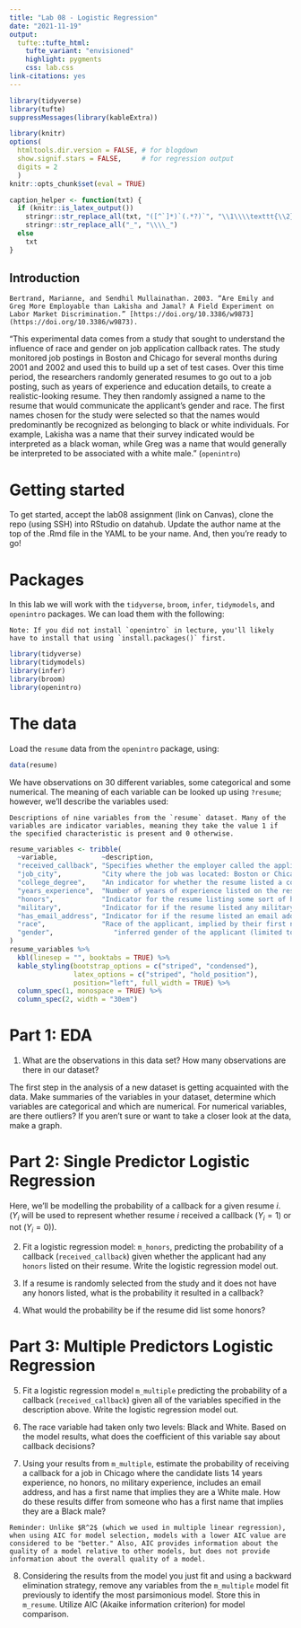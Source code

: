 ```yaml
---
title: "Lab 08 - Logistic Regression"
date: "2021-11-19"
output: 
  tufte::tufte_html:
    tufte_variant: "envisioned"
    highlight: pygments
    css: lab.css
link-citations: yes
---
```


```r
library(tidyverse)
library(tufte)
suppressMessages(library(kableExtra))

library(knitr)
options(
  htmltools.dir.version = FALSE, # for blogdown
  show.signif.stars = FALSE,     # for regression output
  digits = 2
  )
knitr::opts_chunk$set(eval = TRUE)

caption_helper <- function(txt) {
  if (knitr::is_latex_output())
    stringr::str_replace_all(txt, "([^`]*)`(.*?)`", "\\1\\\\texttt{\\2}") %>%
    stringr::str_replace_all("_", "\\\\_")
  else
    txt
}
```

## Introduction

```marginfigure
Bertrand, Marianne, and Sendhil Mullainathan. 2003. “Are Emily and Greg More Employable than Lakisha and Jamal? A Field Experiment on Labor Market Discrimination.” [https://doi.org/10.3386/w9873](https://doi.org/10.3386/w9873).
````

"This experimental data comes from a study that sought to understand the influence of race and gender on job application callback rates. The study monitored job postings in Boston and Chicago for several months during 2001 and 2002 and used this to build up a set of test cases. Over this time period, the researchers randomly generated resumes to go out to a job posting, such as years of experience and education details, to create a realistic-looking resume. They then randomly assigned a name to the resume that would communicate the applicant's gender and race. The first names chosen for the study were selected so that the names would predominantly be recognized as belonging to black or white individuals. For example, Lakisha was a name that their survey indicated would be interpreted as a black woman, while Greg was a name that would generally be interpreted to be associated with a white male." (`openintro`)



# Getting started

To get started, accept the lab08 assignment (link on Canvas), clone the repo (using SSH) into RStudio on datahub. Update the author name at the top of the .Rmd file in the YAML to be your name. And, then you're ready to go!

# Packages

In this lab we will work with the `tidyverse`, `broom`, `infer`, `tidymodels`, and `openintro` packages. We can load them with the following:

```marginfigure
Note: If you did not install `openintro` in lecture, you'll likely have to install that using `install.packages()` first.
````


```r
library(tidyverse) 
library(tidymodels)
library(infer)
library(broom)
library(openintro)
```

# The data

Load the `resume` data from the `openintro` package, using:

```r
data(resume)
```


We have observations on 30 different variables, some categorical and some 
numerical. The meaning of each variable can be looked up using `?resume`; however, we'll describe the variables used:

```marginfigure
Descriptions of nine variables from the `resume` dataset. Many of the variables are indicator variables, meaning they take the value 1 if the specified characteristic is present and 0 otherwise.
```

```r
resume_variables <- tribble(
  ~variable,           ~description,
  "received_callback", "Specifies whether the employer called the applicant following submission of the application for the job.",
  "job_city",          "City where the job was located: Boston or Chicago.",
  "college_degree",    "An indicator for whether the resume listed a college degree.",
  "years_experience",  "Number of years of experience listed on the resume.",
  "honors",            "Indicator for the resume listing some sort of honors, e.g. employee of the month.",
  "military",          "Indicator for if the resume listed any military experience.",
  "has_email_address", "Indicator for if the resume listed an email address for the applicant.",
  "race",              "Race of the applicant, implied by their first name listed on the resume.",
  "gender",               "inferred gender of the applicant (limited to only and in this study), implied by the first name listed on the resume."
)
resume_variables %>%
  kbl(linesep = "", booktabs = TRUE) %>%
  kable_styling(bootstrap_options = c("striped", "condensed"), 
                latex_options = c("striped", "hold_position"), 
                position="left", full_width = TRUE) %>%
  column_spec(1, monospace = TRUE) %>%
  column_spec(2, width = "30em")
```


# Part 1: EDA

1.  What are the observations in this data set? How many observations are there in our dataset?

The first step in the analysis of a new dataset is getting acquainted with the data.
Make summaries of the variables in your dataset, determine  which variables are 
categorical and which are numerical. For numerical variables, are there outliers? 
If you aren't sure or want to take a closer look at the data, make a graph.

# Part 2: Single Predictor Logistic Regression

Here, we'll be modelling the probability of a callback for a given resume $i$. ($Y_i$ will be used to represent whether resume $i$ received a callback ($Y_i=1$) or not ($Y_i=0$)).

2. Fit a logistic regression model: `m_honors`, predicting the probability of a callback (`received_callback`) given whether the applicant had any `honors` listed on their resume. Write the logistic regression model out.

3. If a resume is randomly selected from the study and it does not have any honors listed, what is the probability it resulted in a callback?

4. What would the probability be if the resume did list some honors?

# Part 3: Multiple Predictors Logistic Regression

5. Fit a logistic regression model `m_multiple` predicting the probability of a callback (`received_callback`) given all of the variables specified in the description above. Write the logistic regression model out.

6. The race variable had taken only two levels: Black and White. Based on the model results, what does the coefficient of this variable say about callback decisions?

7. Using your results from `m_multiple`, estimate the probability of receiving a callback for a job in Chicago where the candidate lists 14 years experience, no honors, no military experience, includes an email address, and has a first name that implies they are a White male. How do these results differ from someone who has a first name that implies they are a Black male? 

```marginfigure
Reminder: Unlike $R^2$ (which we used in multiple linear regression), when using AIC for model selection, models with a lower AIC value are considered to be "better." Also, AIC provides information about the quality of a model relative to other models, but does not provide information about the overall quality of a model.
````

8. Considering the results from the model you just fit and using a backward elimination strategy, remove any variables from the `m_multiple` model fit previously to identify the most parsimonious model. Store this in `m_resume`. Utilize AIC (Akaike information criterion) for model comparison.



